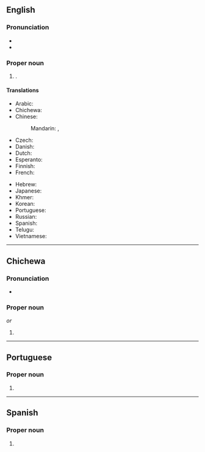 {{also|Lúsàkǎ}}
==English==
{{wikipedia}}

===Pronunciation===
* {{IPA|en|/luːˈsɑːkə/}}
* {{audio|en|LL-Q1860 (eng)-Vealhurl-Lusaka.wav |Audio (UK)}}

===Proper noun===
{{en-proper noun}}

# {{place|en|capital city|c/Zambia}}.

====Translations====
{{trans-top|capital of Zambia}}
* Arabic: {{t|ar|لُوسَاكَا|f|tr=lusakā}}
* Chichewa: {{t|ny|Lusaka}}
* Chinese:
*: Mandarin: {{t+|cmn|盧薩卡|sc=Hani}}, {{t+|cmn|卢萨卡|tr=Lúsàkǎ|sc=Hani}}
* Czech: {{t+|cs|Lusaka|f}}
* Danish: {{t|da|Lusaka}}
* Dutch: {{t|nl|Lusaka|n}}
* Esperanto: {{t+|eo|Lusako}}
* Finnish: {{t+|fi|Lusaka}}
* French: {{t+|fr|Lusaka}}
{{trans-mid}}
* Hebrew: {{t|he|לוסקה}}
* Japanese: {{t|ja|ルサカ|tr=Rusaka}}
* Khmer: {{t+|km|លូសាកា}}
* Korean: {{t|ko|^루사카}}
* Portuguese: {{t+|pt|Lusaka|f}}
* Russian: {{t|ru|Луса́ка|f}}
* Spanish: {{t+|es|Lusaka}}
* Telugu: {{t|te|లుసాకా}}
* Vietnamese: {{t|vi|Lu-xa-ca}}
{{trans-bottom}}

----

==Chichewa==

===Pronunciation===
* {{ny-IPA|Lusaka|Lusáka}}

===Proper noun===
{{ny-proper noun|Lusaka}} ''or'' {{ny-proper noun|Lusáka}}

# {{place|ny|city/capital city|c/Zambia|t1=Lusaka}}

----

==Portuguese==

===Proper noun===
{{pt-proper noun|f}}

# {{place|pt|capital city|c/Zambia|t1=Lusaka}}

----

==Spanish==
{{wikipedia|lang=es}}

===Proper noun===
{{es-proper noun}}

# {{place|es|capital|c/Zambia|t1=Lusaka}}
